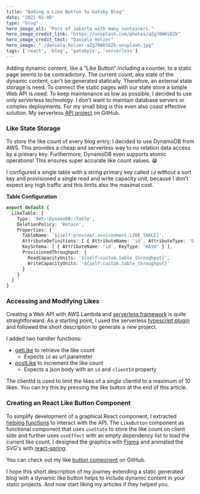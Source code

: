 ```yaml
---
title: "Adding a Like Button to Gatsby Blog"
date: "2021-02-08"
type: "blog"
hero_image_alt: "Port of Jakarta with many containers."  
hero_image_credit_link: "https://unsplash.com/photos/aZg78WkSDZk"  
hero_image_credit_text: "Daniela Holzer"  
hero_image: "./daniela-holzer-aZg78WkSDZk-unsplash.jpg"
tags: ['react', 'blog', 'gatsbyjs', 'serverless']  
---
```


Adding dynamic content, like a “Like Button” including a counter, to a static page seems 
to be contradictory. The current count, aka state of the dynamic content, can't be generated
statically. Therefore, an external state storage is need. To connect the static pages with our
state store a simple Web API is need. To keep maintenance as low as possible, I decided to use
only serverless technology. I don't want to maintain database servers or complex deployments.
For my small blog is this even also coast effective solution. My serverless [API project](https://github.com/Gehhilfe/dev-log-api) 
on GitHub.

### Like State Storage 

To store the like count of every blog entry, I decided to use DynamoDB from AWS. This provides
a cheap and serverless way to no relation data access by a primary key. Furthermore, DynamoDB
even supports atomic operations! This ensures super accurate like count values. 😁

I configured a single table with a string primary key called `id` without a sort key and provisioned
a single read and write capacity unit, because I don't expect any high traffic and this limits also
the maximal cost.


**Table Configuration**

```typescript
export default {
  LikeTable: {
    Type: 'AWS::DynamoDB::Table',
    DeletionPolicy: 'Retain',
    Properties: {
      TableName: '${self:provider.environment.LIKE_TABLE}',
      AttributeDefinitions: [ { AttributeName: 'id', AttributeType: 'S' } ],
      KeySchema: [ { AttributeName: 'id', KeyType: 'HASH' } ],
      ProvisionedThroughput: {
        ReadCapacityUnits: '${self:custom.table_throughput}',
        WriteCapacityUnits: '${self:custom.table_throughput}'
      }
    }
  }
}
```

### Accessing and Modifying Likes

Creating a Web API with AWS Lambda and [serverless framework](https://www.serverless.com/) is quite straightforward. As
a starting point, I used the serverless [typescript plugin](https://www.serverless.com/plugins/serverless-plugin-typescript) 
and followed the short description to generate a new project.

I added two handler functions:

- [getLike](https://github.com/Gehhilfe/dev-log-api/blob/fdc0b9d0d0bc4218054a6aef52c98a8aca1631ae/src/functions/get-like/handler.ts) to retrieve the like count
  - Expects `id` as url parameter
- [postLike](https://github.com/Gehhilfe/dev-log-api/blob/fdc0b9d0d0bc4218054a6aef52c98a8aca1631ae/src/functions/like/handler.ts) to increment the like count
  - Expects a json body with an `id` and `clientId` property

The clientId is used to limit the likes of a single clientId to a maximum of 10 likes. You can try this by pressing the like button at the 
end of this article.

### Creating an React Like Button Component

To simplify development of a graphical React component, I extracted [helping functions](https://github.com/Gehhilfe/dev-log/blob/31bfc0a1cbdc299463e5c7b0d31b6f8c33b59eea/src/services/like.tsx) to interact with the API. The `LikeButton`
component as functional component that uses `useState` to store the like count on client side and further uses `useEffect` with
an empty dependency list to load the current like count. I designed the graphics with [Figma](https://www.figma.com/file/UAoI5lRqwL3t1xNKnVV54J/Heart?node-id=0%3A1)
and animated the SVG's with [react-spring](https://react-spring.io/basics).

You can check out my like [button component](https://github.com/Gehhilfe/dev-log/blob/31bfc0a1cbdc299463e5c7b0d31b6f8c33b59eea/src/components/like-button.tsx) on GitHub.


I hope this short description of my journey extending a static generated blog with a dynamic like button helps to include
dynamic content in your static projects. And now start liking my articles if they helped you.